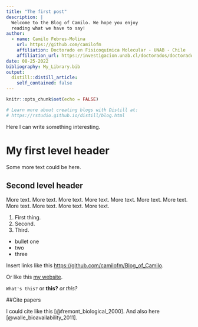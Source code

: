```yaml
---
title: "The first post"
description: |
  Welcome to the Blog of Camilo. We hope you enjoy 
  reading what we have to say!
author:
  - name: Camilo Febres-Molina 
    url: https://github.com/camilofm
    affiliation: Doctorado en Fisicoquímica Molecular - UNAB - Chile
    affiliation_url: https://investigacion.unab.cl/doctorados/doctorado-en-fisicoquimica-molecular/
date: 08-25-2022
bibliography: My_Library.bib
output:
  distill::distill_article:
    self_contained: false
---
```


```r
knitr::opts_chunk$set(echo = FALSE)

# Learn more about creating blogs with Distill at:
# https://rstudio.github.io/distill/blog.html

```

Here I can write something interesting.

# My first level header

Some more text could be here.

## Second level header

More text. More text. More text. More text. More text. More text. More text. More text. More text. More text. More text.

1. First thing.
2. Second.
3. Third.

- bullet one
- two
- three

Insert links like this <https://github.com/camilofm/Blog_of_Camilo>.

Or like this [my website](https://github.com/camilofm/Blog_of_Camilo).

```What's this?``` or **this?** _or this?_

##Cite papers

I could cite like this [@fremont_biological_2000]. And also here [@walle_bioavailability_2011].